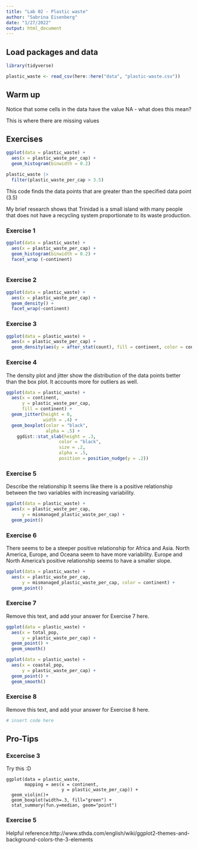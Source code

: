 ```yaml
---
title: "Lab 02 - Plastic waste"
author: "Sabrina Eisenberg"
date: "1/27/2022"
output: html_document
---
```


## Load packages and data

```r
library(tidyverse)
```

```r
plastic_waste <- read_csv(here::here("data", "plastic-waste.csv"))
```

## Warm up 
Notice that some cells in the data have the value NA - what does this mean? 

This is where there are missing values 

## Exercises

```r

ggplot(data = plastic_waste) +
  aes(x = plastic_waste_per_cap) +
  geom_histogram(binwidth = 0.2)

```

```r
plastic_waste |>
  filter(plastic_waste_per_cap > 3.5)
```
This code finds the data points that are greater than the specified data point (3.5)

My brief research shows that Trinidad is a small island with many people that does not have a recycling system proportionate to its waste production. 

### Exercise 1


```r

ggplot(data = plastic_waste) +
  aes(x = plastic_waste_per_cap) +
  geom_histogram(binwidth = 0.2) + 
  facet_wrap (~continent)
  

```


### Exercise 2


```r

ggplot(data = plastic_waste) +
  aes(x = plastic_waste_per_cap) +
  geom_density() +
  facet_wrap(~continent)

```


### Exercise 3


```r

ggplot(data = plastic_waste) +
  aes(x = plastic_waste_per_cap) +
  geom_density(aes(y = after_stat(count), fill = continent, color = continent), alpha = 0.1) 

```


### Exercise 4

The density plot and jitter show the distribution of the data points better than the box plot. It accounts more for outliers as well. 

```r

ggplot(data = plastic_waste) +
  aes(x = continent,
      y = plastic_waste_per_cap,
      fill = continent) +
  geom_jitter(height = 0,
              width = .4) +
  geom_boxplot(color = "black",
               alpha = .5) +
    ggdist::stat_slab(height = .3,
                    color = "black",
                    size = .2,
                    alpha = .5,
                    position = position_nudge(y = .2))

```




### Exercise 5

Describe the relationship
It seems like there is a positive relationship between the two variables with increasing variability. 

```r

ggplot(data = plastic_waste) +
  aes(x = plastic_waste_per_cap,
      y = mismanaged_plastic_waste_per_cap) +
  geom_point()

```

### Exercise 6


There seems to be a steeper positive relationship for Africa and Asia. North America, Europe, and Oceana seem to have more variability. Europe and North America's positive relationship seems to have a smaller slope. 


```r

ggplot(data = plastic_waste) +
  aes(x = plastic_waste_per_cap,
      y = mismanaged_plastic_waste_per_cap, color = continent) +
  geom_point()

```

### Exercise 7

Remove this text, and add your answer for Exercise 7 here.

```r

ggplot(data = plastic_waste) +
  aes(x = total_pop,
      y = plastic_waste_per_cap) +
  geom_point() +
  geom_smooth()

```

```r

ggplot(data = plastic_waste) +
  aes(x = coastal_pop,
      y = plastic_waste_per_cap) +
  geom_point() +
  geom_smooth()


```

### Exercise 8

Remove this text, and add your answer for Exercise 8 here.

```r
# insert code here
```

## Pro-Tips

### Excercise 3

Try this :D

```
ggplot(data = plastic_waste, 
       mapping = aes(x = continent, 
                     y = plastic_waste_per_cap)) +
  geom_violin()+
  geom_boxplot(width=.3, fill="green") +
  stat_summary(fun.y=median, geom="point") 
```

### Exercise 5 

Helpful reference:http://www.sthda.com/english/wiki/ggplot2-themes-and-background-colors-the-3-elements
